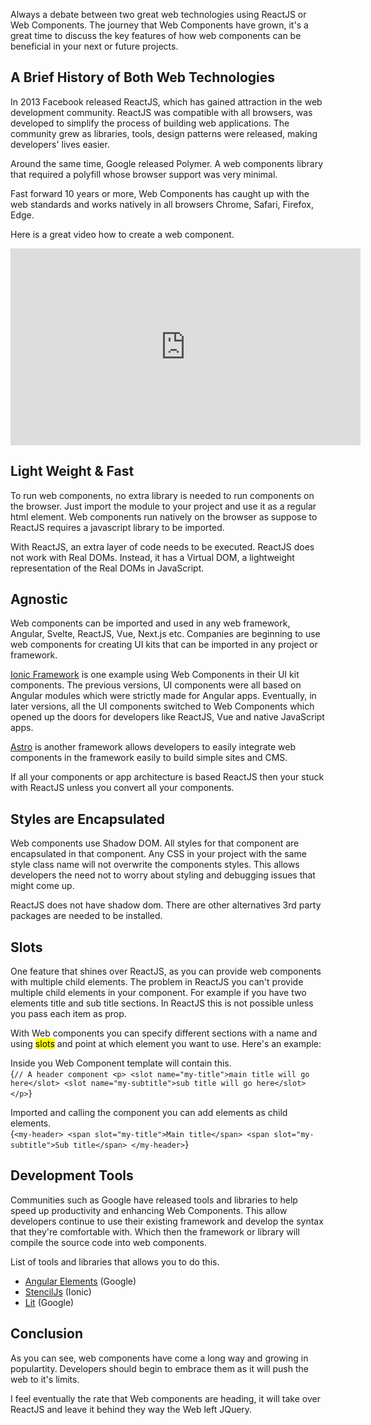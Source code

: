 
Always a debate between two great web technologies using ReactJS or Web Components. The journey that Web Components have grown, it's a great time 
to discuss the key features of how web components can be beneficial in your next or future projects.

## A Brief History of Both Web Technologies

In 2013 Facebook released ReactJS, which has gained attraction in the web development community. ReactJS was compatible with all browsers, 
was developed to simplify the process of building web applications. The community grew as libraries, tools, design patterns
were released, making developers' lives easier.

Around the same time, Google released Polymer. A web components library that required a polyfill whose browser support was very minimal.

Fast forward 10 years or more, Web Components has caught up with the web standards and works natively in all browsers Chrome, Safari, Firefox, Edge. 

Here is a great video how to create a web component.
<iframe width="560" height="315" src="https://www.youtube.com/embed/2I7uX8m0Ta0" title="YouTube video player" frameBorder="0" allow="accelerometer; autoplay; clipboard-write; encrypted-media; gyroscope; picture-in-picture; web-share" allowFullScreen></iframe>

## Light Weight & Fast

To run web components, no extra library is needed to run components on the browser. Just import the module
to your project and use it as a regular html element. Web components run natively on the browser as suppose to ReactJS requires
a javascript library to be imported.

With ReactJS, an extra layer of code needs to be executed. ReactJS does not work with Real DOMs. Instead, 
it has a Virtual DOM, a lightweight representation of the Real DOMs in JavaScript.

## Agnostic

Web components can be imported and used in any web framework, Angular, Svelte, ReactJS, Vue, Next.js etc. Companies are beginning
to use web components for creating UI kits that can be imported in any project or framework. 

[Ionic Framework](https://ionicframework.com/) is one example using Web Components in their UI kit components. The previous versions, UI components were all based on 
Angular modules which were strictly made for Angular apps. Eventually, in later versions, all the UI components switched to Web Components which opened up the doors for developers like
ReactJS, Vue and native JavaScript apps.

[Astro](https://astro.build/) is another framework allows developers to easily integrate web components in the framework easily to build simple sites and CMS.

If all your components or app architecture is based ReactJS then your stuck with ReactJS unless you convert all your components.

## Styles are Encapsulated

Web components use Shadow DOM. All styles for that component are encapsulated in that component. Any CSS in your project with the same style class name will not overwrite
the components styles. This allows developers the need not to worry about styling and debugging issues that might come up.

ReactJS does not have shadow dom. There are other alternatives 3rd party packages are needed to be installed.

## Slots

One feature that shines over ReactJS, as you can provide web components with multiple child elements. 
The problem in ReactJS you can't provide multiple child elements in your component. 
For example if you have two elements title and sub title sections. In ReactJS this is not possible unless you 
pass each item as prop.

With Web components you can specify different sections with a name and using <mark>slots</mark> and point at which element you want to use. Here's an example:

Inside you Web Component template will contain this.  
<SyntaxHighlighter language="javascript">
    {`
      // A header component
       <p>
        <slot name="my-title">main title will go here</slot>
        <slot name="my-subtitle">sub title will go here</slot>
       </p>
    `}
</SyntaxHighlighter>

Imported and calling the component you can add elements as child elements.  
<SyntaxHighlighter language="javascript">
    {`
      <my-header>
        <span slot="my-title">Main title</span>
        <span slot="my-subtitle">Sub title</span>
      </my-header>
    `}
</SyntaxHighlighter>

## Development Tools

Communities such as Google have released tools and libraries to help speed up productivity and enhancing Web Components. 
This allow developers continue to use their existing framework and develop the syntax that they're comfortable with. 
Which then the framework or library will compile the source code into web components.

List of tools and libraries that allows you to do this.

- [Angular Elements](https://angular.io/guide/elements) (Google)
- [StencilJs](https://stenciljs.com/) (Ionic)
- [Lit](https://lit.dev/) (Google)

## Conclusion

As you can see, web components have come a long way and growing in populartity. Developers should begin to embrace them
as it will push the web to it's limits.

I feel eventually the rate that Web components are heading, it will take over ReactJS and leave it behind they way the Web left JQuery.
